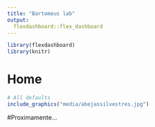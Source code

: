 ```yaml
---
title: "Bartomeus lab"
output: 
  flexdashboard::flex_dashboard
---
```


```r
library(flexdashboard)
library(knitr)
```

Home
=========================================

```r
# All defaults
include_graphics("media/abejassilvestres.jpg")
```

#Proximamente...

